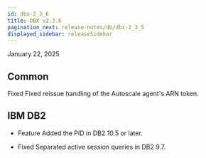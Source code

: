 ```yaml
---
id: dbx-2_3_6
title: DBX v2.3.6
pagination_next: release-notes/db/dbx-2_3_5
displayed_sidebar: releaseSidebar
---
```


January 22, 2025

## Common

<Status priority='0'>Fixed</Status> Fixed reissue handling of the Autoscale agent's ARN token.

## IBM DB2

- <Status priority='1'>Feature</Status> Added the PID in DB2 10.5 or later.

- <Status priority='0'>Fixed</Status> Separated active session queries in DB2 9.7.
